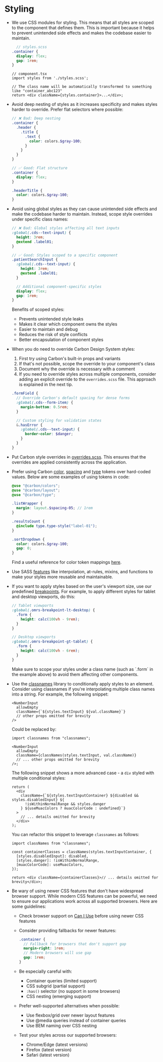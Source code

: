# Styling

- We use CSS modules for styling. This means that all styles are scoped to the component that defines them. This is important because it helps to prevent unintended side effects and makes the codebase easier to maintain.

  ```scss
    // styles.scss
  .container {
    display: flex;
    gap: 1rem;
  }
  ```

  ```tsx
  // component.tsx
  import styles from './styles.scss';
  
  // The class name will be automatically transformed to something like "container_abc123"
  return <div className={styles.container}>...</div>;
  ```

- Avoid deep nesting of styles as it increases specificity and makes styles harder to override. Prefer flat selectors where possible:

  ```scss
  // ❌ Bad: Deep nesting
  .container {
    .header {
      .title {
        .text {
          color: colors.$gray-100;
        }
      }
    }
  }

  // ✅ Good: Flat structure
  .container {
    display: flex;
  }

  .headerTitle {
    color: colors.$gray-100;
  }
  ```

- Avoid using global styles as they can cause unintended side effects and make the codebase harder to maintain. Instead, scope style overrides under specific class names:

  ```scss
  // ❌ Bad: Global styles affecting all text inputs
  :global(.cds--text-input) {
    height: 3rem;
    @extend .label01;
  }

  // ✅ Good: Styles scoped to a specific component
  .patientSearchInput {
    :global(.cds--text-input) {
      height: 3rem;
      @extend .label01;
    }

    // Additional component-specific styles
    display: flex;
    gap: 1rem;
  }
  ```

  Benefits of scoped styles:
  - Prevents unintended style leaks
  - Makes it clear which component owns the styles
  - Easier to maintain and debug
  - Reduces the risk of style conflicts
  - Better encapsulation of component styles

- When you do need to override Carbon Design System styles:
  1. First try using Carbon's built-in props and variants
  2. If that's not possible, scope the override to your component's class
  3. Document why the override is necessary with a comment
  4. If you need to override styles across multiple components, consider adding an explicit override to the `overrides.scss` file. This approach is explained in the next tip.

  ```scss
  .formField {
    // Override Carbon's default spacing for dense forms
    :global(.cds--form-item) {
      margin-bottom: 0.5rem;
    }

    // Custom styling for validation states
    &.hasError {
      :global(.cds--text-input) {
        border-color: $danger;
      }
    }
  }
  ```

- Put Carbon style overrides in [overrides.scss](https://github.com/openmrs/openmrs-esm-core/blob/main/packages/framework/esm-styleguide/src/_overrides.scss). This ensures that the overrides are applied consistently across the application.
- Prefer using Carbon [color](https://carbondesignsystem.com/guidelines/color/overview/), [spacing](https://carbondesignsystem.com/guidelines/spacing/overview/) and [type](https://carbondesignsystem.com/guidelines/typography/overview/) tokens over hard-coded values. Below are some examples of using tokens in code:

  ```scss
  @use "@carbon/colors";
  @use "@carbon/layout";
  @use "@carbon/type";

  .listWrapper {
    margin: layout.$spacing-05; // 1rem
  }

  .resultsCount {
    @include type.type-style("label-01");
  }

  .sortDropdown {
    color: colors.$gray-100;
    gap: 0;
  }
  ```

  Find a useful reference for color token mappings [here](https://carbon-elements.netlify.app/colors/examples/preview/).

- Use SASS [features](https://sass-lang.com/documentation) like interpolation, at-rules, mixins, and functions to make your styles more reusable and maintainable.
- If you want to apply styles based on the user's viewport size, use our predefined [breakpoints](https://github.com/openmrs/openmrs-esm-core/blob/main/packages/framework/esm-styleguide/src/breakpoints/index.ts). For example, to apply different styles for tablet and desktop viewports, do this:

  ```scss
  // Tablet viewports
  :global(.omrs-breakpoint-lt-desktop) {
    .form {
      height: calc(100vh - 9rem);
    }
  }

  // Desktop viewports
  :global(.omrs-breakpoint-gt-tablet) {
    .form {
      height: calc(100vh - 6rem);
    }
  }
  ```

  <Callout emoji="ℹ️" type="info">
    Make sure to scope your styles under a class name (such as `.form` in the example above) to avoid them affecting
    other components.
  </Callout>

- Use the [classnames](https://npm.im/classnames) library to conditionally apply styles to an element. Consider using classnames if you're interpolating multiple class names into a string. For example, the following snippet:

  ```tsx
  <NumberInput
    allowEmpty
    className={`${styles.textInput} ${val.className}`}
    // other props omitted for brevity
  />
  ```

  Could be replaced by:

  ```tsx
  import classnames from "classnames";

  <NumberInput
    allowEmpty
    className={classNames(styles.textInput, val.className)}
    // ... other props omitted for brevity
  />;
  ```

  The following snippet shows a more advanced case - a `div` styled with multiple conditional styles:

  ```tsx
  return (
    <div
      className={`${styles.textInputContainer} ${disabled && styles.disabledInput} ${
        !isWithinNormalRange && styles.danger
      } ${useMuacColors ? muacColorCode : undefined}`}
    >
      // ... details omitted for brevity
    </div>
  );
  ```

  You can refactor this snippet to leverage `classnames` as follows:

  ```tsx
  import classNames from "classnames";

  const containerClasses = classNames(styles.textInputContainer, {
    [styles.disabledInput]: disabled,
    [styles.danger]: !isWithinNormalRange,
    [muacColorCode]: useMuacColors,
  });

  return <div className={containerClasses}>// ... details omitted for brevity</div>;
  ```

- Be wary of using newer CSS features that don't have widespread browser support. While modern CSS features can be powerful, we need to ensure our applications work across all supported browsers. Here are some guidelines:

  - Check browser support on [Can I Use](https://caniuse.com/) before using newer CSS features
  - Consider providing fallbacks for newer features:

    ```scss
    .container {
      // Fallback for browsers that don't support gap
      margin-right: 1rem;
      // Modern browsers will use gap
      gap: 1rem;
    }
    ```

  - Be especially careful with:
    - Container queries (limited support)
    - CSS subgrid (partial support)
    - `:has()` selector (no support in some browsers)
    - CSS nesting (emerging support)
    
  - Prefer well-supported alternatives when possible:
    - Use flexbox/grid over newer layout features
    - Use @media queries instead of container queries
    - Use BEM naming over CSS nesting
    
  - Test your styles across our supported browsers:
    - Chrome/Edge (latest versions)
    - Firefox (latest version)
    - Safari (latest version)
